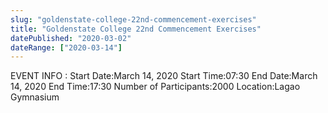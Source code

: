 ```yaml
---
slug: "goldenstate-college-22nd-commencement-exercises"
title: "Goldenstate College 22nd Commencement Exercises"
datePublished: "2020-03-02"
dateRange: ["2020-03-14"]
---
```


<!--- content start --->

EVENT INFO :
Start Date:March 14, 2020
Start Time:07:30
End Date:March 14, 2020
End Time:17:30
Number of Participants:2000
Location:Lagao Gymnasium

<!--- content end --->